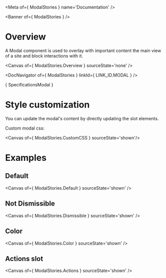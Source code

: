 
<Meta of={ ModalStories } name='Documentation' />

<Banner of={ ModalStories } />

# Overview

A Modal component is used to overlay with important content the main view of a site and block interactions with it.

<Canvas of={ ModalStories.Overview } sourceState='none' />

<DocNavigator of={ ModalStories } linkId={ LINK_ID.MODAL } />

<Markdown>{ SpecificationsModal }</Markdown>

# Style customization

You can update the modal's content by directly updating the slot elements.

Custom modal css:

<Canvas of={ ModalStories.CustomCSS } sourceState='shown'/>

# Examples

## Default

<Canvas of={ ModalStories.Default } sourceState='shown' />

## Not Dismissible

<Canvas of={ ModalStories.Dismissible } sourceState='shown' />

## Color

<Canvas of={ ModalStories.Color } sourceState='shown' />

## Actions slot

<Canvas of={ ModalStories.Actions } sourceState='shown' />
